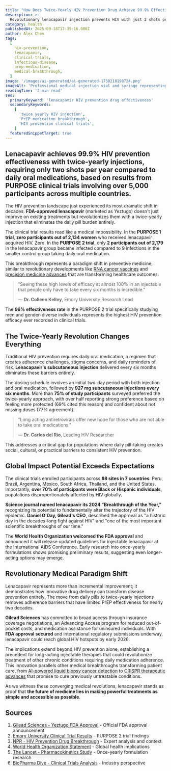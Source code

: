 ```yaml
---
title: "How Does Twice-Yearly HIV Prevention Drug Achieve 99.9% Effectiveness: Game-Changing Results Scientists Didn't Expect"
description: >-
  Revolutionary lenacapavir injection prevents HIV with just 2 shots per year, achieving unprecedented 99.9% effectiveness in clinical trials that could end the epidemic.
category: health
publishedAt: 2025-09-18T17:35:16.000Z
author: Alex Chen
tags:
  [
    hiv-prevention,
    lenacapavir,
    clinical-trials,
    infectious-disease,
    prep-medication,
    medical-breakthrough,
  ]
image: '/images/ai-generated/ai-generated-1758218198724.png'
imageAlt: 'Professional medical injection vial and syringe representing lenacapavir HIV prevention treatment, photographed in clean clinical setting with soft healthcare lighting to emphasize precision medicine'
readingTime: '3 min read'
seo:
  primaryKeyword: 'lenacapavir HIV prevention drug effectiveness'
  secondaryKeywords:
    [
      'twice yearly HIV injection',
      'PrEP medication breakthrough',
      'HIV prevention clinical trials',
    ]
  featuredSnippetTarget: true
---
```


## Lenacapavir achieves **99.9% HIV prevention effectiveness** with twice-yearly injections, requiring only **two shots per year** compared to daily oral medications, based on results from PURPOSE clinical trials involving **over 5,000 participants** across multiple countries.

The HIV prevention landscape just experienced its most dramatic shift in decades. **FDA-approved lenacapavir** (marketed as Yeztugo) doesn't just improve on existing treatments but revolutionizes them with a twice-yearly injection that eliminates the daily pill burden entirely.

The clinical trial results read like a medical impossibility. In the **PURPOSE 1 trial**, **zero participants out of 2,134 women** who received lenacapavir acquired HIV. Zero. In the **PURPOSE 2 trial**, only **2 participants out of 2,179** in the lenacapavir group became infected compared to 9 infections in the smaller control group taking daily oral medication.

This breakthrough represents a paradigm shift in preventive medicine, similar to revolutionary developments like [RNA cancer vaccines](/health/rna-cancer-vaccines-breakthrough-2025) and [precision medicine advances](/health/precision-medicine-revolution-2025) that are transforming healthcare outcomes.

> "Seeing these high levels of efficacy at almost 100% in an injectable that people only have to take every six months is incredible."
>
> — **Dr. Colleen Kelley**, Emory University Research Lead

The **96% effectiveness rate** in the PURPOSE 2 trial specifically studying men and gender-diverse individuals represents the highest HIV prevention efficacy ever recorded in clinical trials.

## The Twice-Yearly Revolution Changes Everything

Traditional HIV prevention requires daily oral medication, a regimen that creates adherence challenges, stigma concerns, and daily reminders of risk. **Lenacapavir's subcutaneous injection** delivered every six months eliminates these barriers entirely.

The dosing schedule involves an initial two-day period with both injection and oral medication, followed by **927 mg subcutaneous injections every six months**. More than **75% of study participants** surveyed preferred the twice-yearly approach, with over half reporting strong preference based on feeling more protected (69% cited this reason) and confident about not missing doses (77% agreement).

> "Long acting antiretrovirals offer new hope for those who are not able to take oral medications."
>
> — **Dr. Carlos del Rio**, Leading HIV Researcher

This addresses a critical gap for populations where daily pill-taking creates social, cultural, or practical barriers to consistent HIV prevention.

## Global Impact Potential Exceeds Expectations

The clinical trials enrolled participants across **88 sites in 7 countries**: Peru, Brazil, Argentina, Mexico, South Africa, Thailand, and the United States. Importantly, **over 70% of participants were Black or Hispanic individuals**, populations disproportionately affected by HIV globally.

**Science journal named lenacapavir its 2024 "Breakthrough of the Year,"** recognizing its potential to fundamentally alter the trajectory of the HIV epidemic. **Daniel O'Day, Gilead's CEO**, described the approval as "a historic day in the decades-long fight against HIV" and "one of the most important scientific breakthroughs of our time."

The **World Health Organization welcomed the FDA approval** and announced it will release updated guidelines for injectable lenacapavir at the International AIDS Conference. Early research into once-yearly formulations shows promising preliminary results, suggesting even longer-acting options may emerge.

## Revolutionary Medical Paradigm Shift

Lenacapavir represents more than incremental improvement; it demonstrates how innovative drug delivery can transform disease prevention entirely. The move from daily pills to twice-yearly injections removes adherence barriers that have limited PrEP effectiveness for nearly two decades.

**Gilead Sciences** has committed to broad access through insurance coverage negotiations, an Advancing Access program for reduced out-of-pocket costs, and medication assistance for uninsured individuals. With **FDA approval secured** and international regulatory submissions underway, lenacapavir could reach global HIV hotspots by early 2026.

The implications extend beyond HIV prevention alone, establishing a precedent for long-acting injectable therapies that could revolutionize treatment of other chronic conditions requiring daily medication adherence. This innovation parallels other medical breakthroughs transforming patient care, from [AI-powered liquid biopsy cancer detection](/health/ai-liquid-biopsy-cancer-detection-breakthrough) to [CRISPR therapeutic advances](/science/crispr-therapeutics-breakthrough-2025) that promise to cure previously untreatable conditions.

As we witness these converging medical revolutions, lenacapavir stands as proof that **the future of medicine lies in making powerful treatments as simple and accessible as possible**.

## Sources

1. [Gilead Sciences - Yeztugo FDA Approval](https://www.gilead.com/news/news-details/2025/yeztugo-lenacapavir-is-now-the-first-and-only-fda-approved-hiv-prevention-option-offering-6-months-of-protection) - Official FDA approval announcement
2. [Emory University Clinical Trial Results](https://news.emory.edu/stories/2024/11/hs_lenacapavir_trial_27-11-2024/story.html) - PURPOSE 2 trial findings
3. [NPR - HIV Prevention Drug Breakthrough](https://www.npr.org/sections/goats-and-soda/2025/06/18/g-s1-73130/hiv-prevention-drug-lenacapavir-fda-breakthrough) - Expert analysis and context
4. [World Health Organization Statement](https://www.who.int/news/item/19-06-2025-fda-approval-of-injectable-lenacapavir-marks-progress-for-hiv-prevention) - Global health implications
5. [The Lancet - Pharmacokinetics Study](<https://www.thelancet.com/journals/lancet/article/PIIS0140-6736(25)00405-2/abstract>) - Once-yearly formulation research
6. [BioPharma Dive - Clinical Trials Analysis](https://www.biopharmadive.com/news/biotech-pharma-clinical-trials-watch-2025/736120/) - Industry perspective
